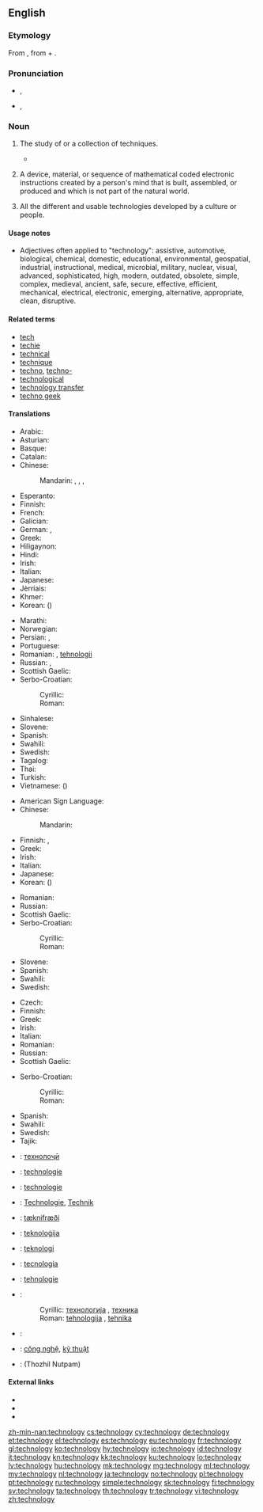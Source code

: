 ==English==

===Etymology===
From {{etyl|grc|en}} {{term|τεχνολογία|lang=grc|tr=tekhnologia||systematic treatment (of grammar)}}, from {{term|τέχνη|tr=tekhne|lang=grc||art}} + {{term|-λογία|lang=grc}}.

===Pronunciation===
* {{a|RP}} {{IPA|/tɛkˈnɒlədʒi/}}, {{X-SAMPA|/tEk"nQl@dZi/}}
* {{a|GenAm}} {{IPA|/tɛkˈnɑlədʒi/}}, {{X-SAMPA|/tEk"nAl@dZi/}}

===Noun===
{{en-noun|~|technologies}}
{{wikipedia}}

# {{context|uncountable|lang=en}} The study of or a collection of techniques.
#*{{quote-magazine|date=2013-06-21|author=[http://guardian.co.uk/profile/chico-harlan/ Chico Harlan]
|volume=189|issue=2|page=30|magazine={{w|The Guardian Weekly}}
|title=[http://www.guardian.co.uk/world/2013/jun/18/japan-solar-energy-fukushima-nuclear-renewable-abe Japan pockets the subsidy &hellip;]
|passage=Across Japan, '''technology''' companies and private investors are racing to install devices that until recently they had little interest in: solar panels. Massive solar parks are popping up as part of a rapid build-up that one developer likened to an "explosion."}}
# {{context|countable|lang=en}} A device, material, or sequence of mathematical coded electronic instructions created by a person's mind that is built, assembled, or produced and which is not part of the natural world.
# All the different and usable technologies developed by a culture or people.

====Usage notes====
* Adjectives often applied to "technology": <!-- by area of application -->assistive, automotive, biological, chemical, domestic, educational, environmental, geospatial, industrial, instructional, medical, microbial, military, nuclear, visual, <!-- other -->advanced, sophisticated, high, modern, outdated, obsolete, simple, complex, medieval, ancient, safe, secure, effective, efficient, mechanical, electrical, electronic, emerging, alternative, appropriate, clean, disruptive.

====Related terms====
* [[tech]]
* [[techie]]
* [[technical]]
* [[technique]]
* [[techno]], [[techno-]]
* [[technological]]
* [[technology transfer]]
* [[techno geek]]

====Translations====
{{trans-top|the study of or a collection of techniques}}
* Arabic: {{t-|ar|تكنولوجيا|f|tr=tiknuluujiya|sc=Arab}}
* Asturian: {{t-|ast|teunoloxía|f}}
* Basque: {{t|eu|teknologia}}
* Catalan: {{t-|ca|tecnologia|f}}
* Chinese:
*: Mandarin: {{t|cmn|技術|sc=Hani}}, {{t|cmn|技术|tr=jìshù|sc=Hani}}, {{t|cmn|工藝|sc=Hani}}, {{t|cmn|工艺|tr=gōngyì|sc=Hani}}
* Esperanto: {{t-|eo|teknologio}}
* Finnish: {{t+|fi|teknologia}}
* French: {{t+|fr|technologie|f}}
* Galician: {{t+|gl|tecnoloxía|f}}
* German: {{t+|de|Technologie|f}}, {{t+|de|Technik|f}}
* Greek: {{t+|el|τεχνολογία|f|tr=technología}}
* Hiligaynon: {{tø|hil|teknolohiya}}
* Hindi: {{t-|hi|टैकनोलजी|tr=ṭaiknōlajī|sc=Deva}}
* Irish: {{t|ga|teicneolaíocht|f}}
* Italian: {{t+|it|tecnologia|f}}
* Japanese: {{t+|ja|技術|tr=ぎじゅつ, gijutsu|sc=Jpan}}
* Jèrriais: {{tø|roa-jer|technologie|f}}
* Khmer: {{t-|km|បច្ចេកវិទ្យា|tr=paccheeka’ vityie|sc=Khmr}}
* Korean: {{t+|ko|기술|tr=GiSul|sc=Kore}} ({{t+|ko|技術|sc=Kore}})
{{trans-mid}}
* Marathi: {{t-|mr|तंत्रज्ञान|n|tr=tantra-dnyan|sc=Deva}}
* Norwegian: {{t-|no|teknologi|f}}
* Persian: {{t+|fa|فناوری|tr=fannâvari|sc=fa-Arab}}, {{t+|fa|تکنولوژی|tr=teknoloži|sc=fa-Arab}}
* Portuguese: {{t+|pt|tecnologia|f}}
* Romanian: {{t-|ro|tehnologie|f}}, [[tehnologie|tehnologii]] {{f-p}}
* Russian: {{t+|ru|технология|f|tr=texnológija}}, {{t+|ru|техника|f|tr=téxnika}}
* Scottish Gaelic: {{t-|gd|teicneolas|m}}
* Serbo-Croatian:
*: Cyrillic: {{t-|sh|технологија|f}}
*: Roman: {{t-|sh|tehnologija|f}}
* Sinhalese: {{t-|si|තාක්‍ෂණය|sc=Sinh}}
* Slovene: {{t-|sl|tehnologija|f}}
* Spanish: {{t+|es|tecnología|f}}
* Swahili: {{t+|sw|teknologia}}
* Swedish: {{t+|sv|teknologi|c}}
* Tagalog: {{t-|tl|teknolohiya}}
* Thai: {{t-|th|เทคโนโลยี|tr=téknohlohyee|sc=Thai}}
* Turkish: {{t+|tr|teknoloji}}
* Vietnamese: {{t+|vi|kỹ thuật}} ({{t-|vi|技術}})
{{trans-bottom}}

{{trans-top|a particular technological concept}}
* American Sign Language: {{tø|ase|Open8@NearUlnarHand-PalmAcross-OpenB@CenterChesthigh-PalmBack Contact Open8@UlnarHand-PalmAcross-OpenB@CenterChesthigh-PalmBack}}
* Chinese:
*: Mandarin: {{t|cmn|科技|sc=Hani}}
* Finnish: {{t+|fi|teknologia}}, {{t+|fi|menetelmä}}
* Greek: {{t+|el|τεχνολογία|f|tr=technología}}
* Irish: {{t|ga|teicneolaíocht|f}}
* Italian: {{t+|it|tecnologia|f}}
* Japanese: {{t+|ja|技術|tr=ぎじゅつ, gijutsu|sc=Jpan}}
* Korean: {{t+|ko|과학기술|tr=GwaHakGiSul|sc=Kore}} ({{t-|ko|科學技術|sc=Kore}})
{{trans-mid}}
* Romanian: {{t-|ro|tehnologie|f}}
* Russian: {{t+|ru|технология|f|tr=texnológija}}
* Scottish Gaelic: {{t-|gd|teicneolas|m}}
* Serbo-Croatian:
*: Cyrillic: {{t-|sh|технологија|f}}
*: Roman: {{t-|sh|tehnologija|f}}
* Slovene: {{t-|sl|tehnologija|f}}
* Spanish: {{t+|es|tecnología|f}}
* Swahili: {{t+|sw|teknologia}}
* Swedish: {{t+|sv|teknologi|c}}
{{trans-bottom}}

{{trans-top|body of tools}}
* Czech: {{t+|cs|technika|f}}
* Finnish: {{t+|fi|teknologia}}
* Greek: {{t+|el|τεχνολογία|f|tr=technología}}
* Irish: {{t|ga|teicneolaíocht|f}}
* Italian: {{t+|it|tecnologia|f}}
* Romanian: {{t-|ro|tehnologie|f}}
* Russian: {{t+|ru|техника|tr=t'éχnika}}
* Scottish Gaelic: {{t-|gd|teicneolas|m}}
{{trans-mid}}
* Serbo-Croatian:
*: Cyrillic: {{t-|sh|технологија|f}}
*: Roman: {{t-|sh|tehnologija|f}}
* Spanish: {{t+|es|tecnología|f}}
* Swahili: {{t+|sw|teknologia}}
* Swedish: {{t+|sv|teknologi|c}}
* Tajik: {{t-|tg|технолоҷӣ|sc=Cyrl}}
{{trans-bottom}}

{{checktrans-top}}
* {{ttbc|tg}}: [[технолоҷӣ]]
* {{ttbc|nl}}: [[technologie]]
* {{ttbc|fr}}: [[technologie]] {{f}}
* {{ttbc|de}}: [[Technologie]], [[Technik]]
* {{ttbc|is}}: [[tæknifræði]] {{f}}
* {{ttbc|mt}}: [[teknoloġija]]
* {{ttbc|no}}: [[teknologi]]
* {{ttbc|pt}}: [[tecnologia]] {{f}}
{{trans-mid}}
* {{ttbc|ro}}: [[tehnologie]]
* {{ttbc|sh}}:
*: Cyrillic: [[технологија]] {{f}}, [[техника]] {{f}}
*: Roman: [[tehnologija]] {{f}}, [[tehnika]] {{f}}
* {{ttbc|sd}}: {{t|sd|ٽيڪنيڀياس|alt=ٽيڪِنِيڀِياسُ}}
* {{ttbc|vi}}: [[công nghệ]], [[kỹ thuật]]
* {{ttbc|ta}}: (Thozhil Nutpam)
{{trans-bottom}}

====External links====
* {{R:Webster 1913}}
* {{R:Century 1911}}
* {{R:OneLook}}

[[zh-min-nan:technology]]
[[cs:technology]]
[[cy:technology]]
[[de:technology]]
[[et:technology]]
[[el:technology]]
[[es:technology]]
[[eu:technology]]
[[fr:technology]]
[[gl:technology]]
[[ko:technology]]
[[hy:technology]]
[[io:technology]]
[[id:technology]]
[[it:technology]]
[[kn:technology]]
[[kk:technology]]
[[ku:technology]]
[[lo:technology]]
[[lv:technology]]
[[hu:technology]]
[[mk:technology]]
[[mg:technology]]
[[ml:technology]]
[[my:technology]]
[[nl:technology]]
[[ja:technology]]
[[no:technology]]
[[pl:technology]]
[[pt:technology]]
[[ru:technology]]
[[simple:technology]]
[[sk:technology]]
[[fi:technology]]
[[sv:technology]]
[[ta:technology]]
[[th:technology]]
[[tr:technology]]
[[vi:technology]]
[[zh:technology]]
